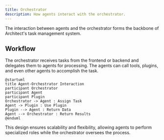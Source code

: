 ```yaml
---
title: Orchestrator
description: How agents interact with the orchestrator.
---
```


The interaction between agents and the orchestrator forms the backbone of Architect's task management system.

## Workflow

The orchestrator receives tasks from the frontend or backend and delegates them to agents for processing. The agents can call tools, plugins, and even other agents to accomplish the task.

```plantuml
@startuml
title Agent-Orchestrator Interaction
participant Orchestrator
participant Agent
participant Plugin
Orchestrator -> Agent : Assign Task
Agent -> Plugin : Use Plugin
Plugin --> Agent : Return Data
Agent --> Orchestrator : Return Results
@enduml
```

This design ensures scalability and flexibility, allowing agents to perform specialized roles while the orchestrator oversees the process.
